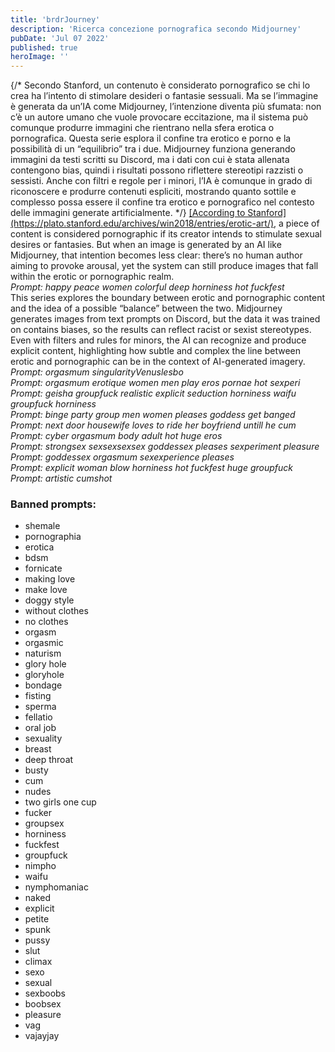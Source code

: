 ```yaml
---
title: 'brdrJourney'
description: 'Ricerca concezione pornografica secondo Midjourney'
pubDate: 'Jul 07 2022'
published: true
heroImage: ''
---
```



<ImageWithShadow src="/images/exps/brdrjourney/jason3_people_get_banged_into_space_cyborg_orgasmum_eros_seduct.webp"></ImageWithShadow>


<div class="space-y-48">

  <Paragraph>
    {/* Secondo Stanford, un contenuto è considerato pornografico se chi lo crea ha l’intento di stimolare desideri o fantasie sessuali. Ma se l’immagine è generata da un’IA come Midjourney, l’intenzione diventa più sfumata: non c’è un autore umano che vuole provocare eccitazione, ma il sistema può comunque produrre immagini che rientrano nella sfera erotica o pornografica. Questa serie esplora il confine tra erotico e porno e la possibilità di un “equilibrio” tra i due. Midjourney funziona generando immagini da testi scritti su Discord, ma i dati con cui è stata allenata contengono bias, quindi i risultati possono riflettere stereotipi razzisti o sessisti. Anche con filtri e regole per i minori, l’IA è comunque in grado di riconoscere e produrre contenuti espliciti, mostrando quanto sottile e complesso possa essere il confine tra erotico e pornografico nel contesto delle immagini generate artificialmente. */}
      <u class="hover:text-pink-500 animate duration-500 ease-in-out">[According to Stanford](https://plato.stanford.edu/archives/win2018/entries/erotic-art/)</u>, a piece of content is considered pornographic if its creator intends to stimulate sexual desires or fantasies. But when an image is generated by an AI like Midjourney, that intention becomes less clear: there’s no human author aiming to provoke arousal, yet the system can still produce images that fall within the erotic or pornographic realm. 
  </Paragraph>

  <div>
    <Swiper 
      images={[
        "/images/exps/brdrjourney/colorful/jimmeid_happy_peace_women_colorful_deep_horniness_hot_fuckfest_4.webp",
        "/images/exps/brdrjourney/colorful/jimmeid_happy_peace_women_colorful_deep_horniness_hot_fuckfest_3.webp",
        "/images/exps/brdrjourney/colorful/jimmeid_happy_peace_women_colorful_deep_horniness_hot_fuckfest_2.webp",
        "/images/exps/brdrjourney/colorful/jimmeid_happy_peace_women_colorful_deep_horniness_hot_fuckfest.webp",
      ]} 
      delay={5000}
    />
    <i class="text-center flex justify-center mb-6">Prompt: happy peace women colorful deep horniness hot fuckfest</i>
  </div>

  <Paragraph>
    This series explores the boundary between erotic and pornographic content and the idea of a possible “balance” between the two. Midjourney generates images from text prompts on Discord, but the data it was trained on contains biases, so the results can reflect racist or sexist stereotypes. Even with filters and rules for minors, the AI can recognize and produce explicit content, highlighting how subtle and complex the line between erotic and pornographic can be in the context of AI-generated imagery.
  </Paragraph>

  <div>
    <ImageWithoutShadow src="/images/exps/brdrjourney/lorenzoantei_orgasmum_singularityVenuslesbo.webp"></ImageWithoutShadow>
    <i class="text-center flex justify-center mb-6">Prompt: orgasmum singularityVenuslesbo</i>
  </div>

  <div>
    <ImageWithoutShadow src="/images/exps/brdrjourney/kyle22_orgasmum_erotique_women_men_play_eros_pornae_hot_sexperi.webp"></ImageWithoutShadow>
    <i class="text-center flex justify-center mb-6">Prompt: orgasmum erotique women men play eros pornae hot sexperi</i>
  </div>

  <div>
    <Swiper 
      images={[
        "/images/exps/brdrjourney/geisha/freebody_explicit_waifu_groupfuck_horniness.webp",
        "/images/exps/brdrjourney/geisha/freebody_geisha_groupfuck_realistic_explicit_seduction_hornines.webp",
      ]} 
      delay={9000}
    />
    <i class="text-center flex justify-center mb-6">Prompt: geisha groupfuck realistic explicit seduction horniness waifu groupfuck horniness</i>
  </div>

  <div>
    <ImageWithoutShadow src="/images/exps/brdrjourney/kyle22_binge_party_group_men_women_pleases_goddess_get_banged_l_.webp"></ImageWithoutShadow>
    <i class="text-center flex justify-center mb-6">Prompt: binge party group men women pleases goddess get banged</i>
  </div>

  <div>
    <ImageWithoutShadow src="/images/exps/brdrjourney/jason3_next_door_housewife_loves_to_ride_her_boyfriend_untill_he.webp"></ImageWithoutShadow>
    <i class="text-center flex justify-center mb-6">Prompt: next door housewife loves to ride her boyfriend untill he cum</i>
  </div>

  <div>
    <Swiper 
      images={[
        "/images/exps/brdrjourney/cyber/raimont_cyber_orgasmum_body_adult_hot_huge_eros.webp",
        "/images/exps/brdrjourney/cyber/raimont_cyber_orgasmum_body_adult_hot_huge_eros_2.webp",
      ]} 
      delay={7000}
    />
    <i class="text-center flex justify-center mb-6">Prompt: cyber orgasmum body adult hot huge eros</i>
  </div>

  <div>
    <ImageWithoutShadow src="/images/exps/brdrjourney/jason3_strongsex_sexsexsexsex_goddessex_pleases_sexperiment_pla.webp"></ImageWithoutShadow>
    <i class="text-center flex justify-center mb-6">Prompt: strongsex sexsexsexsex goddessex pleases sexperiment pleasure</i>
  </div>

  <div>
    <Swiper 
      images={[
        "/images/exps/brdrjourney/goddessex/jason3_goddessex_orgasmum_sexexperience_pleases_3.webp",
        "/images/exps/brdrjourney/goddessex/jason3_goddessex_orgasmum_sexexperience_pleases.webp",
      ]} 
      delay={8000}
    />
    <i class="text-center flex justify-center mb-6">Prompt: goddessex orgasmum sexexperience pleases</i>
  </div>

  <div>
    <Swiper 
      images={[
        "/images/exps/brdrjourney/fuckfest/jimmeid_explicit_woman_blow_horniness_hot_fuckfest_huge_groupfuck_2.webp",
        "/images/exps/brdrjourney/fuckfest/jimmeid_explicit_woman_blow_horniness_hot_fuckfest_huge_groupfuck_3.webp",
        "/images/exps/brdrjourney/fuckfest/jimmeid_explicit_woman_blow_horniness_hot_fuckfest_huge_groupfuck_4.webp",
        "/images/exps/brdrjourney/fuckfest/jimmeid_explicit_woman_blow_horniness_hot_fuckfest_huge_groupfuck.webp",
        "/images/exps/brdrjourney/fuckfest/freebody_interracial_explicit_women_men_lick_fuckfest_horniness.webp",
        "/images/exps/brdrjourney/fuckfest/wispers_explicit_woman_blow_horniness_hot_fuckfest_huge_groupfuck.webp"
      ]} 
      delay={5000}
    />
    <i class="text-center flex justify-center mb-6">Prompt: explicit woman blow horniness hot fuckfest huge groupfuck</i>
  </div>

  <div>
    <ImageWithoutShadow src="/images/exps/brdrjourney/sdrubbo_blow 2.webp"></ImageWithoutShadow>
    <i class="text-center flex justify-center mb-6">Prompt: artistic cumshot</i>
  </div>

</div>


<section id="banned_prompt" class="my-24 mx-6 md:mx-24 lg:mx-56 xl:mx-96">
        <h3 class="text-bold">Banned prompts:</h3>
        <ul id="banned" class="space-y-6  py-3 line-through">
            <li>shemale</li>
            <li>pornographia</li>
            <li>erotica</li>
            <li>bdsm</li>
            <li>fornicate</li>
            <li>making love</li>
            <li>make love</li>
            <li>doggy style</li>
            <li>without clothes</li>
            <li>no clothes</li>
            <li>orgasm</li>
            <li>orgasmic</li>
            <li>naturism</li>
            <li>glory hole</li>
            <li>gloryhole</li>
            <li>bondage</li>
            <li>fisting</li>
            <li>sperma</li>
            <li>fellatio</li>
            <li>oral job</li>
            <li>sexuality</li>
            <li>breast</li>
            <li>deep throat</li>
            <li>busty</li>
            <li>cum</li>
            <li>nudes</li>
            <li>two girls one cup</li>
            <li>fucker</li>
            <li>groupsex</li>
            <li>horniness</li>
            <li>fuckfest</li>
            <li>groupfuck</li>
            <li>nimpho</li>
            <li>waifu</li>
            <li>nymphomaniac</li>
            <li>naked</li>
            <li>explicit</li>
            <li>petite</li>
            <li>spunk</li>
            <li>pussy</li>
            <li>slut</li>
            <li>climax</li>
            <li>sexo</li>
            <li>sexual</li>
            <li>sexboobs</li>
            <li>boobsex</li>
            <li>pleasure</li>
            <li>vag</li>
            <li>vajayjay</li>
        </ul>
    </section>
